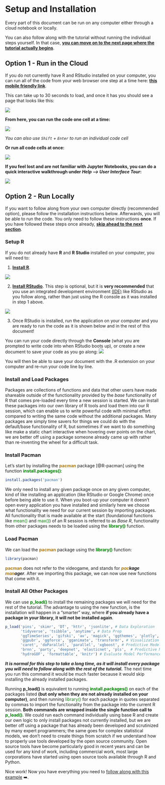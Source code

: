 # Setup and Installation {#setup}

Every part of this document can be run on any computer either through a cloud notebook or locally.

You can also follow along with the tutorial without running the individual steps yourself. In that case, [**you can move on to the next page where the tutorial actually begins**](#explore-data).

## Option 1 - Run in the Cloud {#run-in-the-cloud}

If you do not currently have R and RStudio installed on your computer, you can run all of the code from your web browser one step at a time here: <a href="https://mybinder.org/v2/gh/ries9112/cryptocurrencyresearch-org/HEAD?filepath=Tutorial-Full.ipynb" target="_blank">**this mobile friendly link**</a>.

This can take up to 30 seconds to load, and once it has you should see a page that looks like this:

![](images/jupyter_notebook.png)

**From here, you can run the code one cell at a time:**

![](images/jupyter_run_one_cell.png)

*You can also use `Shift` + `Enter` to run an individual code cell*

**Or run all code cells at once:**

![](images/jupyter_run_all_cells.png)

**If you feel lost and are not familiar with Jupyter Notebooks, you can do a quick interactive walkthrough under *Help --\> User Interface Tour*:**

![](images/user_interface_tour.png)

## Option 2 - Run Locally

If you want to follow along from your own computer directly (recommended option), please follow the installation instructions below. Afterwards, you will be able to run the code. You only need to follow these instructions **once**. If you have followed these steps once already, [**skip ahead to the next section**](#overview).

### Setup R

If you do not already have **R** and **R Studio** installed on your computer, you will need to:

1.  [**Install R**](https://cran.revolutionanalytics.com/).

![](images/r_install.png)

2.  [**Install RStudio**](https://rstudio.com/products/rstudio/download/). This step is optional, but it is **very recommended** that you use an integrated development environment [(IDE)](https://en.wikipedia.org/wiki/Integrated_development_environment) like RStudio as you follow along, rather than just using the R console as it was installed in step 1 above.

![](images/rstudio_install.png)

3.  Once RStudio is installed, run the application on your computer and you are ready to run the code as it is shown below and in the rest of this document!

You can run your code directly through the **Console** (what you are prompted to write code into when RStudio boots up), or create a new document to save your code as you go along: ![](images/rstudio_new_file.PNG)

You will then be able to save your document with the .R extension on your computer and re-run your code line by line.

### Install and Load Packages {#installing-and-loading-packages}

Packages are collections of functions and data that other users have made shareable outside of the functionality provided by the *base* functionality of R that comes pre-loaded every time a new session is started. We can install these packages into our own library of R tools and load them into our R session, which can enable us to write powerful code with minimal effort compared to writing the same code without the additional packages. Many packages are simply time savers for things we could do with the default/base functionality of R, but sometimes if we want to do something like make a static chart interactive when hovering over points on the chart, we are better off using a package someone already came up with rather than re-inventing the wheel for a difficult task.

### Install Pacman

Let's start by installing the [**pacman**]{style="color: #ae7b11;"} package [@R-pacman] using the function [**install.packages()**]{style="color: green;"}:

```r
install.packages('pacman')
```
We only need to install any given package once on any given computer, kind of like installing an application (like RStudio or Google Chrome) once before being able to use it. When you boot-up your computer it doesn't open every application you have installed and similarly here we choose what functionality we need for our current session by importing packages. All functionality that is made available at the start (foundational functions like [mean()]{style="color: green;"} and [max()]{style="color: green;"}) of an R session is referred to as *Base R*, functionality from other packages needs to be loaded using the [**library()**]{style="color: green;"} function.

### Load Pacman
We can load the [**pacman**]{style="color: #ae7b11;"} package using the [**library()**]{style="color: green;"} function:

```r
library(pacman)
```

[**pacman**]{style="color: #ae7b11;"} does not refer to the videogame, and stands for [***pac***]{style="color: #ae7b11;"}***kage*** [***man***]{style="color: #ae7b11;"}***ager***. After we importing this package, we can now use new functions that come with it. 

### Install All Other Packages
We can use [**p_load()**]{style="color: green;"} to install the remaining packages we will need for the rest of the tutorial. The advantage to using the new function, is the installation will happen in a “smarter” way, where **if you already have a package in your library, it will not be installed again**.


```r
p_load('pins', 'skimr', 'DT', 'httr', 'jsonlite', # Data Exploration 
       'tidyverse', 'tsibble', 'anytime', # Data Prep
       'ggTimeSeries', 'gifski', 'av', 'magick', 'ggthemes', 'plotly', # Visualization
       'ggpubr', 'ggforce', 'gganimate', 'transformr', # Visualization continued
       'caret', 'doParallel', 'parallel', 'xgboost', # Predictive Modeling
       'brnn', 'party', 'deepnet', 'elasticnet', 'pls',  # Predictive Modeling continued
       'hydroGOF', 'formattable', 'knitr') # Evaluate Model Performance
```
***It is normal for this step to take a long time, as it will install every package you will need to follow along with the rest of the tutorial.*** The next time you run this command it would be much faster because it would skip installing the already installed packages.

Running **p\_load()** is equivalent to running [**install.packages()**]{style="color: green;"} on each of the packages listed **(but only when they are not already installed on your computer)**, and then running [library()]{style="color: green;"} for each package in quotes separated by commas to import the functionality from the package into the current R session. **Both commands are wrapped inside the single function call to** [**p\_load()**]{style="color: green;"}. We could run each command individually using base R and create our own logic to only install packages not currently installed, but we are better off using a package that has already been developed and scrutinized by many expert programmers; the same goes for complex statistical models, we don't need to create things from scratch if we understand how to properly use tools developed by the open source community. Open source tools have become particularly good in recent years and can be used for any kind of work, including commercial work, most large corporations have started using open source tools available through R and Python.

Nice work! Now you have everything you need to [follow along with this example](#overview) ➡️.

<!-- ### GitHub (KEEP OR DEL?) -->

<!-- Because this document is produced through a free **C**ontinuous **I**ntegration (CI) tool called **GitHub Actions**, it is also really easy for anyone to use the same code on their own computer to produce this document using the latest available data (or even automate their own process). -->

<!-- If you wanted to render this document in its entirety yourself, here is how you would do it using the application RStudio: -->

<!-- 1.  Create a copy of the GitHub project on your own computer by clicking on the button in the top right of the user interface to create a **New Project**: <!-- [TODO - ADD SCREENSHOT] -->

<!-- 2.  Run the code **`install.packages('bookdown')`** to install the [**Bookdown**]{style="color: orange;"} package. -->

<!-- 3.  Now you can run this document you are currently seeing on your own computer by running the command **`bookdown::render_book('index.Rmd')`**, which should take about one hour to execute. Once it is finished, the results will update in the \*\*\_book\*\* folder, and you can view the document by clicking on any .html file contained within that folder. -->

<!--     -   You can find more information around using and editing the **bookdown** format here: https://bookdown.org/yihui/bookdown/introduction.html -->

<!--     - Feel free to open an **issue** on the GitHub Repository if you are running into any problems: https://github.com/ries9112/cryptocurrencyresearch-org/issues -->
